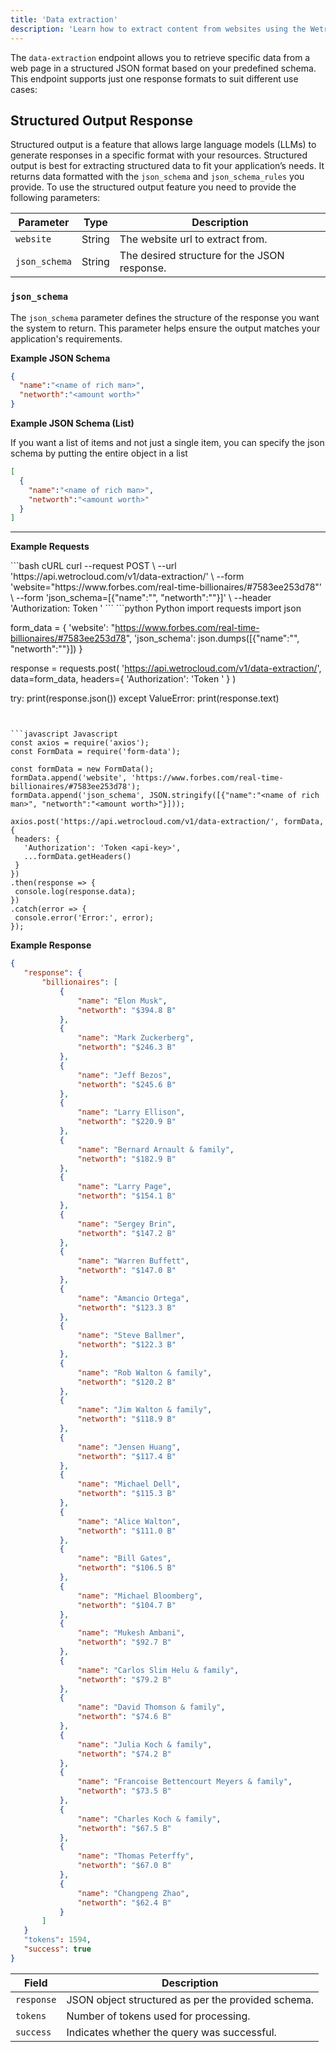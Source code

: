 ```yaml
---
title: 'Data extraction'
description: 'Learn how to extract content from websites using the WetroCloud data-extraction endpoint.'
---
```

The `data-extraction` endpoint allows you to retrieve specific data from a web page in a structured JSON format based on your predefined schema.
This endpoint supports just one response formats to suit different use cases:  

## Structured Output Response

Structured output is a feature that allows large language models (LLMs) to generate responses in a specific format with your resources. Structured output is best for extracting structured data to fit your application’s needs. It returns data formatted with the `json_schema` and `json_schema_rules` you provide.
To use the structured output feature you need to provide the following parameters:

| Parameter           | Type   | Description                                                                 |
|----------------------|--------|-----------------------------------------------------------------------------|
| `website`            | String | The website url to extract from.                                            |
| `json_schema`        | String | The desired structure for the JSON response.                                |

### `json_schema`

The `json_schema` parameter defines the structure of the response you want the system to return. This parameter helps ensure the output matches your application's requirements.

**Example JSON Schema**

```json
{
  "name":"<name of rich man>", 
  "networth":"<amount worth>"
}
```

**Example JSON Schema (List)**

If you want a list of items and not just a single item, you can specify the json schema by putting the entire object in a list

```json
[
  {
    "name":"<name of rich man>", 
    "networth":"<amount worth>"
  }
]
```

---
**Example Requests**

<CodeGroup>
```bash cURL
curl --request POST \
 --url 'https://api.wetrocloud.com/v1/data-extraction/' \
 --form 'website="https://www.forbes.com/real-time-billionaires/#7583ee253d78"' \
 --form 'json_schema=[{"name":"<name of rich man>", "networth":"<amount worth>"}]' \
 --header 'Authorization: Token <api-key>'
```
```python Python
import requests
import json

form_data = {
    'website': "https://www.forbes.com/real-time-billionaires/#7583ee253d78",
    'json_schema': json.dumps([{"name":"<name of rich man>", "networth":"<amount worth>"}])
}

response = requests.post(
    'https://api.wetrocloud.com/v1/data-extraction/',
    data=form_data,
    headers={
        'Authorization': 'Token <api-key>'
    }
)

try:
    print(response.json())
except ValueError:
    print(response.text)
```


```javascript Javascript
const axios = require('axios');
const FormData = require('form-data');

const formData = new FormData();
formData.append('website', 'https://www.forbes.com/real-time-billionaires/#7583ee253d78');
formData.append('json_schema', JSON.stringify([{"name":"<name of rich man>", "networth":"<amount worth>"}]));

axios.post('https://api.wetrocloud.com/v1/data-extraction/', formData, {
 headers: {
   'Authorization': 'Token <api-key>',
   ...formData.getHeaders()
 }
})
.then(response => {
 console.log(response.data);
})
.catch(error => {
 console.error('Error:', error);
});
```
</CodeGroup>


**Example Response**
 ```json
{
    "response": {
        "billionaires": [
            {
                "name": "Elon Musk",
                "networth": "$394.8 B"
            },
            {
                "name": "Mark Zuckerberg",
                "networth": "$246.3 B"
            },
            {
                "name": "Jeff Bezos",
                "networth": "$245.6 B"
            },
            {
                "name": "Larry Ellison",
                "networth": "$220.9 B"
            },
            {
                "name": "Bernard Arnault & family",
                "networth": "$182.9 B"
            },
            {
                "name": "Larry Page",
                "networth": "$154.1 B"
            },
            {
                "name": "Sergey Brin",
                "networth": "$147.2 B"
            },
            {
                "name": "Warren Buffett",
                "networth": "$147.0 B"
            },
            {
                "name": "Amancio Ortega",
                "networth": "$123.3 B"
            },
            {
                "name": "Steve Ballmer",
                "networth": "$122.3 B"
            },
            {
                "name": "Rob Walton & family",
                "networth": "$120.2 B"
            },
            {
                "name": "Jim Walton & family",
                "networth": "$118.9 B"
            },
            {
                "name": "Jensen Huang",
                "networth": "$117.4 B"
            },
            {
                "name": "Michael Dell",
                "networth": "$115.3 B"
            },
            {
                "name": "Alice Walton",
                "networth": "$111.0 B"
            },
            {
                "name": "Bill Gates",
                "networth": "$106.5 B"
            },
            {
                "name": "Michael Bloomberg",
                "networth": "$104.7 B"
            },
            {
                "name": "Mukesh Ambani",
                "networth": "$92.7 B"
            },
            {
                "name": "Carlos Slim Helu & family",
                "networth": "$79.2 B"
            },
            {
                "name": "David Thomson & family",
                "networth": "$74.6 B"
            },
            {
                "name": "Julia Koch & family",
                "networth": "$74.2 B"
            },
            {
                "name": "Francoise Bettencourt Meyers & family",
                "networth": "$73.5 B"
            },
            {
                "name": "Charles Koch & family",
                "networth": "$67.5 B"
            },
            {
                "name": "Thomas Peterffy",
                "networth": "$67.0 B"
            },
            {
                "name": "Changpeng Zhao",
                "networth": "$62.4 B"
            }
        ]
    }
    "tokens": 1594,
    "success": true
}
```
| Field     | Description                                           |
|-----------|-------------------------------------------------------|
| `response` | JSON object structured as per the provided schema.   |
| `tokens`   | Number of tokens used for processing.                |
| `success`  | Indicates whether the query was successful.          |
